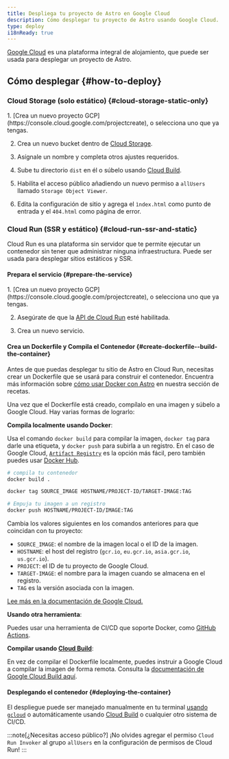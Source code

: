 ```yaml
---
title: Despliega tu proyecto de Astro en Google Cloud
description: Cómo desplegar tu proyecto de Astro usando Google Cloud.
type: deploy
i18nReady: true
---
```


[Google Cloud](https://cloud.google.com/?hl=es-419) es una plataforma integral de alojamiento, que puede ser usada para desplegar un proyecto de Astro.

## Cómo desplegar \{#how-to-deploy\}

### Cloud Storage (solo estático) \{#cloud-storage-static-only\}

<Steps>
1. [Crea un nuevo proyecto GCP](https://console.cloud.google.com/projectcreate), o selecciona uno que ya tengas.

2. Crea un nuevo bucket dentro de [Cloud Storage](https://cloud.google.com/storage?hl=es-419).

3. Asígnale un nombre y completa otros ajustes requeridos.

4. Sube tu directorio `dist` en él o súbelo usando [Cloud Build](https://cloud.google.com/build?hl=es-419).

5. Habilita el acceso público añadiendo un nuevo permiso a `allUsers` llamado `Storage Object Viewer`.

6. Edita la configuración de sitio y agrega el `ìndex.html` como punto de entrada y el `404.html` como página de error.
</Steps>

### Cloud Run (SSR y estático) \{#cloud-run-ssr-and-static\}

Cloud Run es una plataforma sin servidor que te permite ejecutar un contenedor sin tener que administrar ninguna infraestructura. Puede ser usada para desplegar sitios estáticos y SSR.

#### Prepara el servicio \{#prepare-the-service\}

<Steps>
1. [Crea un nuevo proyecto GCP](https://console.cloud.google.com/projectcreate), o selecciona uno que ya tengas.

2. Asegúrate de que la [API de Cloud Run](https://console.cloud.google.com/apis/library/run.googleapis.com) esté habilitada.

3. Crea un nuevo servicio.
</Steps>

#### Crea un Dockerfile y Compila el Contenedor \{#create-dockerfile--build-the-container\}

Antes de que puedas desplegar tu sitio de Astro en Cloud Run, necesitas crear un Dockerfile que se usará para construir el contenedor. Encuentra más información sobre [cómo usar Docker con Astro](/es/recipes/docker/#creando-un-dockerfile) en nuestra sección de recetas.

Una vez que el Dockerfile está creado, compílalo en una imagen y súbelo a Google Cloud. Hay varias formas de lograrlo:

**Compila localmente usando Docker**:

Usa el comando `docker build` para compilar la imagen, `docker tag` para darle una etiqueta, y `docker push` para subirla a un registro. En el caso de Google Cloud, [`Artifact Registry`](https://cloud.google.com/artifact-registry/docs/docker/pushing-and-pulling?hl=es-419) es la opción más fácil, pero también puedes usar [Docker Hub](https://hub.docker.com/).

```bash
# compila tu contenedor
docker build .

docker tag SOURCE_IMAGE HOSTNAME/PROJECT-ID/TARGET-IMAGE:TAG

# Empuja tu imagen a un registro
docker push HOSTNAME/PROJECT-ID/IMAGE:TAG
```

Cambia los valores siguientes en los comandos anteriores para que coincidan con tu proyecto:

- `SOURCE_IMAGE`: el nombre de la imagen local o el ID de la imagen.
- `HOSTNAME`: el host del registro (`gcr.io`, `eu.gcr.io`, `asia.gcr.io`, `us.gcr.io`).
- `PROJECT`: el ID de tu proyecto de Google Cloud.
- `TARGET-IMAGE`: el nombre para la imagen cuando se almacena en el registro.
- `TAG` es la versión asociada con la imagen.

[Lee más en la documentación de Google Cloud.](https://cloud.google.com/artifact-registry/docs/docker/pushing-and-pulling?hl=es-419)

**Usando otra herramienta**:

Puedes usar una herramienta de CI/CD que soporte Docker, como [GitHub Actions](https://github.com/marketplace/actions/push-to-gcr-github-action).

**Compilar usando [Cloud Build](https://cloud.google.com/build?hl=es-419)**:

En vez de compilar el Dockerfile localmente, puedes instruir a Google Cloud a compilar la imagen de forma remota. Consulta la [documentación de Google Cloud Build aquí](https://cloud.google.com/build/docs/build-push-docker-image).

#### Desplegando el contenedor \{#deploying-the-container\}

El despliegue puede ser manejado manualmente en tu terminal [usando `gcloud`](https://cloud.google.com/run/docs/deploying#service) o automáticamente usando [Cloud Build](https://cloud.google.com/build) o cualquier otro sistema de CI/CD.

:::note[¿Necesitas acceso público?]
¡No olvides agregar el permiso `Cloud Run Invoker` al grupo `allUsers` en la configuración de permisos de Cloud Run!
:::
